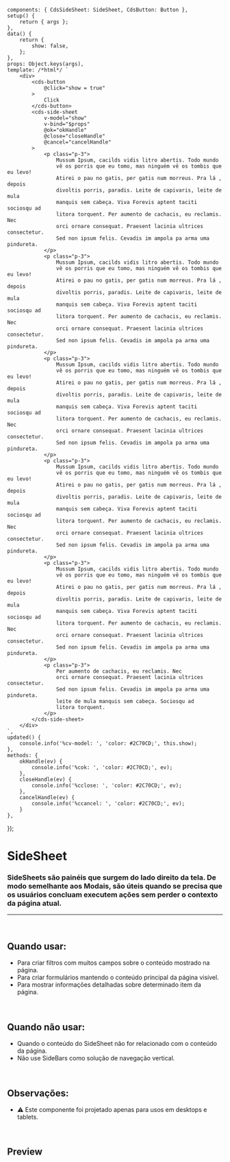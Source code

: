 
<Meta of={SideSheetStories} />

	components: { CdsSideSheet: SideSheet, CdsButton: Button },
	setup() {
		return { args };
	},
	data() {
		return {
			show: false,
		};
	},
	props: Object.keys(args),
	template: /*html*/ `
		<div>
			<cds-button
				@click="show = true"
			>
				Click
			</cds-button>
			<cds-side-sheet
				v-model="show"
				v-bind="$props"
				@ok="okHandle"
				@close="closeHandle"
				@cancel="cancelHandle"
			>
				<p class="p-3">
					Mussum Ipsum, cacilds vidis litro abertis. Todo mundo
					vê os porris que eu tomo, mas ninguém vê os tombis que eu levo!
					Atirei o pau no gatis, per gatis num morreus. Pra lá , depois
					divoltis porris, paradis. Leite de capivaris, leite de mula
					manquis sem cabeça. Viva Forevis aptent taciti sociosqu ad
					litora torquent. Per aumento de cachacis, eu reclamis. Nec
					orci ornare consequat. Praesent lacinia ultrices consectetur.
					Sed non ipsum felis. Cevadis im ampola pa arma uma pindureta.
				</p>
				<p class="p-3">
					Mussum Ipsum, cacilds vidis litro abertis. Todo mundo
					vê os porris que eu tomo, mas ninguém vê os tombis que eu levo!
					Atirei o pau no gatis, per gatis num morreus. Pra lá , depois
					divoltis porris, paradis. Leite de capivaris, leite de mula
					manquis sem cabeça. Viva Forevis aptent taciti sociosqu ad
					litora torquent. Per aumento de cachacis, eu reclamis. Nec
					orci ornare consequat. Praesent lacinia ultrices consectetur.
					Sed non ipsum felis. Cevadis im ampola pa arma uma pindureta.
				</p>
				<p class="p-3">
					Mussum Ipsum, cacilds vidis litro abertis. Todo mundo
					vê os porris que eu tomo, mas ninguém vê os tombis que eu levo!
					Atirei o pau no gatis, per gatis num morreus. Pra lá , depois
					divoltis porris, paradis. Leite de capivaris, leite de mula
					manquis sem cabeça. Viva Forevis aptent taciti sociosqu ad
					litora torquent. Per aumento de cachacis, eu reclamis. Nec
					orci ornare consequat. Praesent lacinia ultrices consectetur.
					Sed non ipsum felis. Cevadis im ampola pa arma uma pindureta.
				</p>
				<p class="p-3">
					Mussum Ipsum, cacilds vidis litro abertis. Todo mundo
					vê os porris que eu tomo, mas ninguém vê os tombis que eu levo!
					Atirei o pau no gatis, per gatis num morreus. Pra lá , depois
					divoltis porris, paradis. Leite de capivaris, leite de mula
					manquis sem cabeça. Viva Forevis aptent taciti sociosqu ad
					litora torquent. Per aumento de cachacis, eu reclamis. Nec
					orci ornare consequat. Praesent lacinia ultrices consectetur.
					Sed non ipsum felis. Cevadis im ampola pa arma uma pindureta.
				</p>
				<p class="p-3">
					Mussum Ipsum, cacilds vidis litro abertis. Todo mundo
					vê os porris que eu tomo, mas ninguém vê os tombis que eu levo!
					Atirei o pau no gatis, per gatis num morreus. Pra lá , depois
					divoltis porris, paradis. Leite de capivaris, leite de mula
					manquis sem cabeça. Viva Forevis aptent taciti sociosqu ad
					litora torquent. Per aumento de cachacis, eu reclamis. Nec
					orci ornare consequat. Praesent lacinia ultrices consectetur.
					Sed non ipsum felis. Cevadis im ampola pa arma uma pindureta.
				</p>
				<p class="p-3">
					Per aumento de cachacis, eu reclamis. Nec
					orci ornare consequat. Praesent lacinia ultrices consectetur.
					Sed non ipsum felis. Cevadis im ampola pa arma uma pindureta.
					leite de mula manquis sem cabeça. Sociosqu ad
					litora torquent.
				</p>
			</cds-side-sheet>
		</div>
	`,
	updated() {
		console.info('%cv-model: ', 'color: #2C70CD;', this.show);
	},
	methods: {
		okHandle(ev) {
			console.info('%cok: ', 'color: #2C70CD;', ev);
		},
		closeHandle(ev) {
			console.info('%cclose: ', 'color: #2C70CD;', ev);
		},
		cancelHandle(ev) {
			console.info('%ccancel: ', 'color: #2C70CD;', ev);
		}
	},
});

# SideSheet

### SideSheets são painéis que surgem do lado direito da tela. De modo semelhante aos Modais, são úteis quando se precisa que os usuários concluam executem ações sem perder o contexto da página atual.

***

<br />

## Quando usar:

* Para criar filtros com muitos campos sobre o conteúdo mostrado na página.
* Para criar formulários mantendo o conteúdo principal da página visível.
* Para mostrar informações detalhadas sobre determinado item da página.

<br />

## Quando não usar:

* Quando o conteúdo do SideSheet não for relacionado com o conteúdo da página.
* Não use SideBars como solução de navegação vertical.

<br />

## Observações:

* ⚠️ Este componente foi projetado apenas para usos em desktops e tablets.

<br />

## Preview

<Canvas>
  <Story of={SideSheetStories.SideSheet} />
</Canvas>

<Controls />
